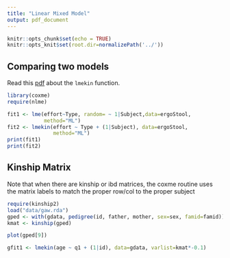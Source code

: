 ```yaml
---
title: "Linear Mixed Model"
output: pdf_document
---
```


```r
knitr::opts_chunk$set(echo = TRUE)
knitr::opts_knit$set(root.dir=normalizePath('../'))
```

## Comparing two models

Read this [pdf](https://cran.r-project.org/web/packages/coxme/vignettes/lmekin.pdf) about the `lmekin` function.

```r
library(coxme)
require(nlme)

fit1 <- lme(effort~Type, random= ~ 1|Subject,data=ergoStool,
            method="ML")
fit2 <- lmekin(effort ~ Type + (1|Subject), data=ergoStool,
               method="ML")
print(fit1)
print(fit2)


```

## Kinship Matrix

Note that when there are kinship or ibd matrices, the coxme routine uses the matrix labels to match the proper row/col to the proper subject

```r
require(kinship2)
load("data/gaw.rda")
gped <- with(gdata, pedigree(id, father, mother, sex=sex, famid=famid))
kmat <- kinship(gped)

plot(gped[9])

gfit1 <- lmekin(age ~ q1 + (1|id), data=gdata, varlist=kmat*-0.1)

```


